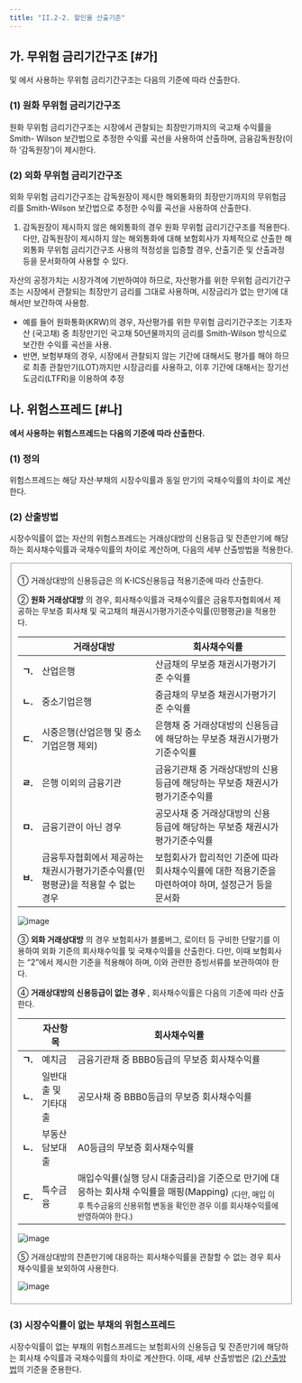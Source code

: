 ```yaml
---
title: "II.2-2. 할인율 산출기준"
---
```




## 가. 무위험 금리기간구조 [#가]
<OverlayDemo id="2_2-3_가" /><OverlayDemo id="2_2-3_다" /><OverlayDemo id="2_2-4_가" />및<OverlayDemo id="2_2-4_나" /> 에서 사용하는 무위험 금리기간구조는 다음의 기준에 따라 산출한다.


### (1) 원화 무위험 금리기간구조
원화 무위험 금리기간구조는 시장에서 관찰되는 최장만기까지의 국고채 수익률을 Smith- Wilson 보간법으로 추정한 수익률 곡선을 사용하여 산출하며, 금융감독원장(이하 ‘감독원장’)이 제시한다.

### (2) 외화 무위험 금리기간구조
외화 무위험 금리기간구조는 감독원장이 제시한 해외통화의 최장만기까지의 무위험금리를 Smith-Wilson 보간법으로 추정한 수익률 곡선을 사용하여 산출한다.
  1. 감독원장이 제시하지 않은 해외통화의 경우 원화 무위험 금리기간구조를 적용한다. 다만, 감독원장이 제시하지 않는 해외통화에 대해 보험회사가 자체적으로 산출한 해외통화 무위험 금리기간구조 사용의 적정성을 입증할 경우, 산출기준 및 산출과정 등을 문서화하여 사용할 수 있다.

<Accordion multiple activeIndex={[]}>
<AccordionTab header="자산평가를 위한 무위험 금리기간구조">

자산의 공정가치는 시장가격에 기반하여야 하므로, 자산평가를 위한 무위험 금리기간구조는 시장에서 관찰되는 최장만기 금리를 그대로 사용하며, 시장금리가 없는 만기에 대해서만 보간하여 사용함.
- 예를 들어 원화통화(KRW)의 경우, 자산평가를 위한 무위험 금리기간구조는 기초자산 (국고채) 중 최장만기인 국고채 50년물까지의 금리를 Smith-Wilson 방식으로 보간한 수익률 곡선을 사용.
- 반면, 보험부채의 경우, 시장에서 관찰되지 않는 기간에 대해서도 평가를 해야 하므로 최종 관찰만기(LOT)까지만 시장금리를 사용하고, 이후 기간에 대해서는 장기선도금리(LTFR)을 이용하여 추정

</AccordionTab>
</Accordion>


## 나. 위험스프레드 [#나]
<OverlayDemo id="2_2-3_가" /><OverlayDemo id="2_2-3_다" /><OverlayDemo id="2_2-4_가" /> **에서 사용하는 위험스프레드는 다음의 기준에 따라 산출한다.**

### (1) 정의
위험스프레드는 해당 자산·부채의 시장수익률과 동일 만기의 국채수익률의 차이로 계산한다.

### (2) 산출방법
시장수익률이 없는 자산의 위험스프레드는 거래상대방의 신용등급 및 잔존만기에 해당하는 회사채수익률과 국채수익률의 차이로 계산하며, 다음의 세부 산출방법을 적용한다.

<Fieldset legend = "위험스프레드 세부 산출방법" toggleable>

① 거래상대방의 신용등급은 <OverlayDemo id="4_5-2_나" />의 K-ICS신용등급 적용기준에 따라 산출한다.

② **원화 거래상대방** 의 경우, 회사채수익률과 국채수익률은 금융투자협회에서 제공하는 무보증 회사채 및 국고채의 채권시가평가기준수익률(민평평균)을 적용한다.

|  | **거래상대방** | **회사채수익률** |
|---|---|---|
| **ㄱ.** | 산업은행 |  산금채의 무보증 채권시가평가기준 수익률 |
| **ㄴ.** | 중소기업은행 | 중금채의 무보증 채권시가평가기준 수익률 |
| **ㄷ.** | 시중은행(산업은행 및 중소기업은행 제외) | 은행채 중 거래상대방의 신용등급에 해당하는 무보증 채권시가평가기준수익률 |
| **ㄹ.** | 은행 이외의 금융기관 | 금융기관채 중 거래상대방의 신용등급에 해당하는 무보증 채권시가평가기준수익률 |
| **ㅁ.** | 금융기관이 아닌 경우 | 공모사채 중 거래상대방의 신용 등급에 해당하는 무보증 채권시가평가기준수익률 |
| **ㅂ.** | 금융투자협회에서 제공하는 채권시가평가기준수익률(민평평균)을 적용할 수 없는 경우 | 보험회사가 합리적인 기준에 따라 회사채수익률에 대한 적용기준을 마련하여야 하며, 설정근거 등을 문서화 |

<Accordion multiple activeIndex={[]}>
<AccordionTab header="위험스프레드 산출 예시">

![image](https://user-images.githubusercontent.com/67420397/235571778-6958e76d-82cf-45b5-999d-8d597d7128ba.png)
</AccordionTab>
</Accordion>


③ **외화 거래상대방** 의 경우 보험회사가 블룸버그, 로이터 등 구비한 단말기를 이용하여 외화 기준의 회사채수익률 및 국채수익률을 산출한다. 다만, 이때 보험회사는 “2”에서 제시한 기준을 적용해야 하며, 이와 관련한 증빙서류를 보관하여야 한다.

④ **거래상대방의 신용등급이 없는 경우** , 회사채수익률은 다음의 기준에 따라 산출한다.

|  | **자산항목** | **회사채수익률** |
|---|---|---|
| **ㄱ.** | 예치금 | 금융기관채 중 BBB0등급의 무보증 회사채수익률 |
| **ㄴ.** | 일반대출 및 기타대출 | 공모사채 중 BBB0등급의 무보증 회사채수익률 |
| **ㄴ.** | 부동산담보대출 | A0등급의 무보증 회사채수익률 |
| **ㄷ.** | 특수금융 | 매입수익률(실행 당시 대출금리)을 기준으로 만기에 대응하는 회사채 수익률을 매핑(Mapping) <sub>  (다만, 매입 이후 특수금융의 신용위험 변동을 확인한 경우 이를 회사채수익률에 반영하여야 한다.) </sub>  |


<Accordion multiple activeIndex={[]}>
<AccordionTab header="매입수익률 매핑 예시">

![image](https://user-images.githubusercontent.com/67420397/236624093-87eb5424-a993-48e8-8861-d1c01e41ae47.png)
</AccordionTab>
</Accordion>



⑤ 거래상대방의 잔존만기에 대응하는 회사채수익률을 관찰할 수 없는 경우 회사채수익률을 보외하여 사용한다.

<Accordion multiple activeIndex={[]}>
<AccordionTab header="잔존만기에 대응하는 회사채수익률을 관찰할 수 없는 경우의 추정방법(예시)">

![image](https://user-images.githubusercontent.com/67420397/236624372-9a306892-d72d-412b-8cd1-6ce0f255290d.png)
</AccordionTab>
</Accordion>

</Fieldset>


### (3) 시장수익률이 없는 부채의 위험스프레드
시장수익률이 없는 부채의 위험스프레드는 보험회사의 신용등급 및 잔존만기에 해당하는 회사채 수익률과 국채수익률의 차이로 계산한다. 이때, 세부 산출방법은 [(2) 산출방법](#2-산출방법)의 기준을 준용한다.
